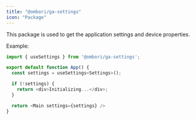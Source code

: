 ```yaml
---
title: "@ombori/ga-settings"
icon: "Package"
---
```


This package is used to get the application settings and device properties.

Example:

```js
import { useSettings } from '@ombori/ga-settings';

export default function App() {
  const settings = useSettings<Settings>();

  if (!settings) {
    return <div>Initializing...</div>;
  }

  return <Main settings={settings} />
}
```
